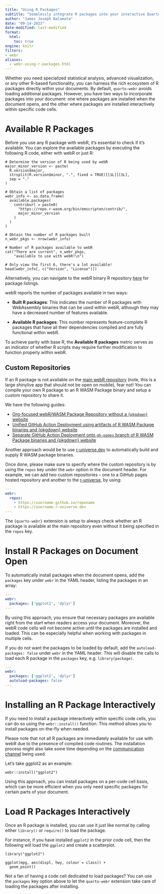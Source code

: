 ```yaml
---
title: "Using R Packages"
subtitle: "Seamlessly integrate R packages into your interactive Quarto HTML documents"
author: "James Joseph Balamuta"
date: "09-14-2023"
date-modified: last-modified
format: 
  html:
    toc: true
engine: knitr
filters:
- webr
aliases:
  - webr-using-r-packages.html
---
```


Whether you need specialized statistical analysis, advanced visualization, or any other R-based functionality, you can harness the rich ecosystem of R packages directly within your documents. By default, `quarto-webr` avoids loading additional packages. However, you have two ways to incorporate packages into your document: one where packages are installed when the document opens, and the other where packages are installed interactively within specific code cells.

# Available R Packages 

Before you use any R package with webR, it's essential to check if it's available. You can explore the available packages by executing the following R code, either with webR or just R:

```webr-r
# Determine the version of R being used by webR 
major_minor_version <- paste(
  R.version$major, 
  strsplit(R.version$minor, ".", fixed = TRUE)[[1L]][1L],
  sep = "."
)

# Obtain a list of packages
webr_info <- as.data.frame(
  available.packages(
    contriburl = paste0(
      "https://repo.r-wasm.org/bin/emscripten/contrib/", 
      major_minor_version
    )
  )
)

# Obtain the number of R packages built
n_webr_pkgs <- nrow(webr_info)

# Number of R packages available to webR
cat("There are current", n_webr_pkgs, 
    "available to use with webR!\n")

# Only view the first 6, there's a lot available!
head(webr_info[, c("Version", "License")])
```

Alternatively, you can navigate to the webR binary R repository [here](https://repo.r-wasm.org/) for package listings.

::: {.callout-note}
webR reports the number of packages available in two ways:

- **Built R packages**: This indicates the number of R packages with WebAssembly binaries that can be used within webR, although they may have a decreased number of features available.

- **Available R packages**: This number represents feature-complete R packages that have all their dependencies compiled and are fully functional within webR.

To achieve parity with base R, the **Available R packages** metric serves as an indicator of whether R scripts may require further modification to function properly within webR.
:::

## Custom Repositories

If an R package is not available on the [main webR repository](https://repo.r-wasm.org) (note, this is a large shinylive app that should not be open on mobile), fear not! You can compile your own R package to an R WASM Package binary and setup a custom repository to share it.

We have the following guides:

- [Org-focused webR/WASM Package Repository without a `{pkgdown}` website](https://github.com/coatless-tutorials/webr-org-gh-action) 
- [Unified GitHub Action Deployment using artifacts of R WASM Package binaries and {pkgdown} website](https://github.com/coatless-tutorials/webr-unified-gh-workflow)
- [Separate GitHub Action Deployment onto `gh-pages` branch of R WASM Package binaries and {pkgdown} website](https://github.com/coatless-tutorials/webr-github-action-wasm-binaries)

Another approach would be to use [r-universe.dev](https://ropensci.org/blog/2023/11/17/runiverse-wasm/)
to automatically build and supply R WASM package binaries.

Once done, please make sure to specify where the custom repository is by using the `repos` key under the `webr` option in the document header. For example, we can add two custom repositories -- one to a GitHub pages hosted repository and another to the [r-universe](https://r-universe.dev/search/), by using:

```yaml
---
webr:
  repos:
    - https://username.github.io/reponame
    - https://username.r-universe.dev
---
```

:::{.callout-note}
The `{quarto-webr}` extension is setup to always check whether an R package is available at the main repository even without it being specified in the `repos` key.
:::

# Install R Packages on Document Open

To automatically install packages when the document opens, add the `packages` key under `webr` in the YAML header, listing the packages in an array:

```yaml
---
webr:
  packages: ['ggplot2', 'dplyr']
---
```

By using this approach, you ensure that necessary packages are available right from the start when readers access your document. Moreover, the webR code cells will not become active until the packages are installed and loaded. This can be especially helpful when working with packages in multiple cells.

If you do not want the packages to be loaded by default, add the `autoload-packages: false` under `webr` in the YAML header. This will disable the calls to load each R package in the `packages` key, e.g. `library(package)`.

```yaml
---
webr:
  packages: ['ggplot2', 'dplyr']
  autoload-packages: false
---
```

# Installing an R Package Interactively

If you need to install a package interactively within specific code cells, you can do so using the `webr::install()` function. This method allows you to install packages on-the-fly when needed.

:::callout-note
Please note that not all R packages are immediately available for use with webR due to the presence of compiled code routines. The installation process might also take some time depending on the [communication channel](qwebr-communication-channels.qmd#sec-service-worker) being used.
:::

Let's take ggplot2 as an example:

```webr-r
webr::install("ggplot2")
```

Using this approach, you can install packages on a per-code cell basis, which can be more efficient when you only need specific packages for certain parts of your document.


# Load R Packages Interactively

Once an R package is installed, you can use it just like normal by calling either `library()` or `require()` to load the package. 

For instance, if you have installed `ggplot2` in the prior code cell, then the following will load the `ggplot2` and create a scatterplot.

```webr-r
library("ggplot2")

ggplot(mpg, aes(displ, hwy, colour = class)) + 
  geom_point()
```


Not a fan of having a code cell dedicated to load packages? You can use the `packages` key option above to let the `quarto-webr` extension take care of loading the packages after installing. 
